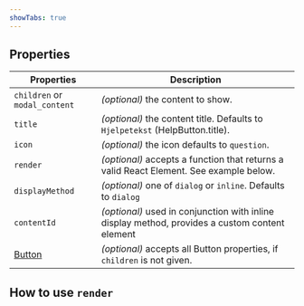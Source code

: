 ```yaml
---
showTabs: true
---
```



## Properties

| Properties                                    | Description                                                                                    |
| --------------------------------------------- | ---------------------------------------------------------------------------------------------- |
| `children` or `modal_content`                 | _(optional)_ the content to show.                                                              |
| `title`                                       | _(optional)_ the content title. Defaults to `Hjelpetekst` (HelpButton.title).                  |
| `icon`                                        | _(optional)_ the icon defaults to `question`.                                                  |
| `render`                                      | _(optional)_ accepts a function that returns a valid React Element. See example below.         |
| `displayMethod`                               | _(optional)_ one of `dialog` or `inline`. Defaults to `dialog`                                 |
| `contentId`                                   | _(optional)_ used in conjunction with inline display method, provides a custom content element |
| [Button](/uilib/components/button/properties) | _(optional)_ accepts all Button properties, if `children` is not given.                        |

## How to use `render`

<HelpButtonRenderExample />
